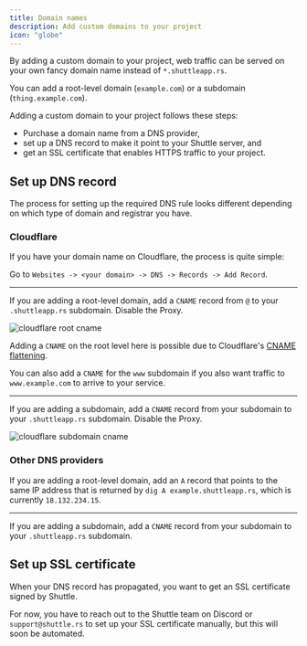 ```yaml
---
title: Domain names
description: Add custom domains to your project
icon: "globe"
---
```


<Snippet file="pro-feature.mdx" />

By adding a custom domain to your project, web traffic can be served on your own fancy domain name instead of `*.shuttleapp.rs`.

You can add a root-level domain (`example.com`) or a subdomain (`thing.example.com`).

Adding a custom domain to your project follows these steps:
- Purchase a domain name from a DNS provider,
- set up a DNS record to make it point to your Shuttle server, and
- get an SSL certificate that enables HTTPS traffic to your project.

## Set up DNS record

The process for setting up the required DNS rule looks different depending on which type of domain and registrar you have.

### Cloudflare

If you have your domain name on Cloudflare, the process is quite simple:

Go to `Websites -> <your domain> -> DNS -> Records -> Add Record`.

---

If you are adding a root-level domain, add a `CNAME` record from `@` to your `.shuttleapp.rs` subdomain. Disable the Proxy.

![cloudflare root cname](/images/cloudflare_root_cname.png)

Adding a `CNAME` on the root level here is possible due to Cloudflare's [CNAME flattening](https://developers.cloudflare.com/dns/cname-flattening/).

You can also add a `CNAME` for the `www` subdomain if you also want traffic to `www.example.com` to arrive to your service.

---

If you are adding a subdomain, add a `CNAME` record from your subdomain to your `.shuttleapp.rs` subdomain. Disable the Proxy.

![cloudflare subdomain cname](/images/cloudflare_sub_cname.png)

### Other DNS providers

If you are adding a root-level domain, add an `A` record that points to the same IP address that is returned by `dig A example.shuttleapp.rs`, which is currently `18.132.234.15`.

---

If you are adding a subdomain, add a `CNAME` record from your subdomain to your `.shuttleapp.rs` subdomain.

## Set up SSL certificate

When your DNS record has propagated, you want to get an SSL certificate signed by Shuttle.

For now, you have to reach out to the Shuttle team on Discord or `support@shuttle.rs` to set up your SSL certificate manually, but this will soon be automated.
